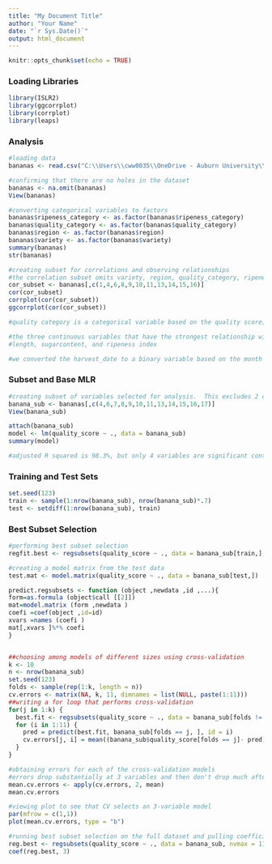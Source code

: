 ---
title: "My Document Title"
author: "Your Name"
date: "`r Sys.Date()`"
output: html_document
---
```{r setup, include=FALSE}
knitr::opts_chunk$set(echo = TRUE)
```



### Loading Libraries
```{r}
library(ISLR2)
library(ggcorrplot)
library(corrplot)
library(leaps)
```


### Analysis
```{r}
#loading data
bananas <- read.csv("C:\\Users\\cww0035\\OneDrive - Auburn University\\Documents\\GitHub\\STAT-6000-Final-Project\\going_bananas.csv")

#confirming that there are no holes in the dataset
bananas <- na.omit(bananas)
View(bananas)

#converting categorical variables to factors
bananas$ripeness_category <- as.factor(bananas$ripeness_category)
bananas$quality_category <- as.factor(bananas$quality_category)
bananas$region <- as.factor(bananas$region)
bananas$variety <- as.factor(bananas$variety)
summary(bananas)
str(bananas)

#creating subset for correlations and observing relationships
#the correlation subset omits variety, region, quality_category, ripeness_category, and harvest_date
cor_subset <- bananas[,c(1,4,6,8,9,10,11,13,14,15,16)]
cor(cor_subset)
corrplot(cor(cor_subset))
ggcorrplot(cor(cor_subset))

#quality category is a categorical variable based on the quality score, so we decided to remove it from the analysis.

#the three continuous variables that have the strongest relationship with quality score are
#length, sugarcontent, and ripeness index

#we converted the harvest_date to a binary variable based on the month of harvest, September = 0, October = 1. There were only two months in the harvest window.
```

### Subset and Base MLR
```{r}
#creating subset of variables selected for analysis.  This excludes 2 categorical variables that had several categories each.  It also excludes the sample ID, quality_category, and the harvest_date on which harvest_binary is based.
banana_sub <- bananas[,c(4,6,7,8,9,10,11,13,14,15,16,17)]
View(banana_sub)

attach(banana_sub)
model <- lm(quality_score ~ ., data = banana_sub)
summary(model)

#adjusted R squared is 98.3%, but only 4 variables are significant contributors to the model.


```
### Training and Test Sets
```{r}
set.seed(123)
train <- sample(1:nrow(banana_sub), nrow(banana_sub)*.7)
test <- setdiff(1:nrow(banana_sub), train)

```


### Best Subset Selection
```{r}
#performing best subset selection
regfit.best <- regsubsets(quality_score ~ ., data = banana_sub[train,], nvmax = 11)

#creating a model matrix from the test data
test.mat <- model.matrix(quality_score ~ ., data = banana_sub[test,])

predict.regsubsets <- function (object ,newdata ,id ,...){
form=as.formula (object$call [[2]])
mat=model.matrix (form ,newdata )
coefi =coef(object ,id=id)
xvars =names (coefi )
mat[,xvars ]%*% coefi
}


##choosing among models of different sizes using cross-validation
k <- 10
n <- nrow(banana_sub)
set.seed(123)
folds <- sample(rep(1:k, length = n))
cv.errors <- matrix(NA, k, 11, dimnames = list(NULL, paste(1:11)))
##writing a for loop that performs cross-validation
for(j in 1:k) {
  best.fit <- regsubsets(quality_score ~ ., data = banana_sub[folds != j, ], nvmax = 11)
  for (i in 1:11) {
    pred = predict(best.fit, banana_sub[folds == j, ], id = i)
    cv.errors[j, i] = mean((banana_sub$quality_score[folds == j]- pred)^2)
  }
}

#obtaining errors for each of the cross-validation models
#errors drop substantially at 3 variables and then don't drop much after that
mean.cv.errors <- apply(cv.errors, 2, mean)
mean.cv.errors

#viewing plot to see that CV selects an 3-variable model
par(mfrow = c(1,1))
plot(mean.cv.errors, type = "b")

#running best subset selection on the full dataset and pulling coefficients for the 3-variable model
reg.best <- regsubsets(quality_score ~ ., data = banana_sub, nvmax = 11)
coef(reg.best, 3)


```

